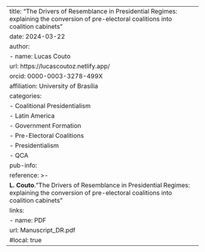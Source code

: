 ---
title: "The Drivers of Resemblance in Presidential Regimes: explaining the conversion of pre-electoral coalitions into coalition cabinets"
date: 2024-03-22
author:
  - name: Lucas Couto
    url: https://lucascoutoz.netlify.app/
    orcid: 0000-0003-3278-499X
    affiliation: University of Brasília
categories:
  - Coalitional Presidentialism
  - Latin America
  - Government Formation
  - Pre-Electoral Coalitions
  - Presidentialism 
  - QCA
pub-info:
  reference: >-
    <strong>L. Couto</strong>."The Drivers of Resemblance in Presidential Regimes: explaining the conversion of pre-electoral coalitions into coalition cabinets"
  links:
    - name: PDF
      url: Manuscript_DR.pdf
      #local: true
---